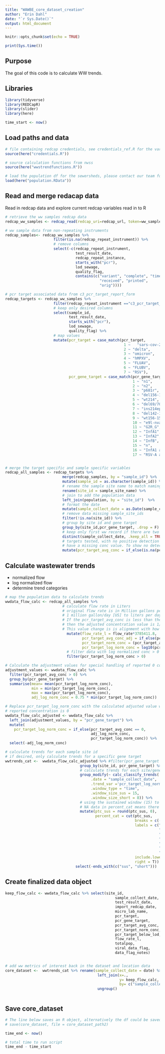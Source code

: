 ```yaml
---
title: "WAWBE_core_dataset_creation"
author: "Erin Dahl"
date: "`r Sys.Date()`"
output: html_document
---
```


```r
knitr::opts_chunk$set(echo = TRUE)

print(Sys.time())


```

## Purpose

The goal of this code is to calculate WW trends. 

## Libraries

```r

library(tidyverse)
library(REDCapR)
library(slider)
library(here)

time_start <- now()

```


## Load paths and data

```r

# file containing redcap credentials, see credentials_ref.R for the variables needed
source(here("credentials.R"))

# source calculation functions from nwss
source(here("wwstrendfunctions.R"))

# load the population df for the sewersheds, please contact our team for your file
load(here("population.RData")) 

```

## Read and merge redacap data

Read in redcap data and explore current redcap variables read in to R

```r

# retrieve the ww samples redcap data
redcap_ww_samples <- redcap_read(redcap_uri=redcap_url, token=ww_samples_token)$data

# ww sample data from non-repeating instruments
redcap_samples<- redcap_ww_samples %>% 
                      filter(is.na(redcap_repeat_instrument)) %>%
                      # remove columns
                      select(-c(redcap_repeat_instrument,
                                test_result_date,
                                redcap_repeat_instance,
                                starts_with("pcr"),
                                lod_sewage,
                                quality_flag,
                                contains(c("variant", "complete", "timestamp", 
                                           "received", "printed",
                                           "orig")))) 

# pcr target associated data from c3_pcr_target_report_form
redcap_targets <- redcap_ww_samples %>% 
                      filter(redcap_repeat_instrument =="c3_pcr_target_report_form") %>%
                      # keep only desired columns
                      select(sample_id, 
                             test_result_date,
                             starts_with("pcr"),
                             lod_sewage,
                             quality_flag) %>%
                      # map values
                      mutate(pcr_target = case_match(pcr_target, 
                                                      1 ~	"sars-cov-2",
                                                      2	~ "delta",
                                                      3	~ "omicron",
                                                      4	~ "hMPXV",
                                                      5	~ "FLUAV",
                                                      6	~ "FLUBV",
                                                      7 ~ "RSV"),
                             pcr_gene_target = case_match(pcr_gene_target,
                                                          1	~ "n1",
                                                          2	~ "n2",
                                                          3	~ "p681r",
                                                          4	~ "del156-157",
                                                          5	~ "wt214",
                                                          6	~ "del69/70",
                                                          7	~ "ins214epe",
                                                          8	~ "del142-144",
                                                          9	~ "wt156-157",
                                                          10 ~ "e9l-nvar",
                                                          11 ~ "G2R_G",
                                                          12 ~ "InfA1",
                                                          13 ~ "InfA2",
                                                          14 ~ "InfB",
                                                          15 ~ "n",
                                                          16 ~ "InfA1 and InfA2 combined",
                                                          17 ~ "RSV-A and RSV-B combined"))


# merge the target specific and sample specific variables
redcap_all_samples <- redcap_targets %>% 
                          merge(redcap_samples, by = "sample_id") %>%
                          mutate(sample_id = as.character(sample_id)) %>%
                          # rename the sample site name to match naming in the population df
                          rename(site_id = sample_site_name) %>% 
                          # join to add the population data
                          left_join(population, by = "site_id")  %>% 
                          # format the date
                          mutate(sample_collect_date = as.Date(sample_collect_date)) %>% 
                          # remove data missing sample_site_ids
                          filter(!is.na(site_id)) %>%
                          # group by site id and gene target
                          group_by(site_id,pcr_gene_target, .drop = F) %>% 
                          # keep only first ww record if there are two for a site on the same day
                          distinct(sample_collect_date, .keep_all = TRUE) %>%
                          # targets tested, with no positive detection will
                          # have a missing conc value. To show no detection, change NA to 0
                          mutate(pcr_target_avg_conc = if_else(is.na(pcr_target_avg_conc),0, pcr_target_avg_conc))

```


## Calculate wastewater trends

 - normalized flow
 - log normalized flow
 - determine trend categories

```r

# map the population data to calculate trends
wwdata_flow_calc <- redcap_all_samples %>%  
                          # calculate flow rate in Liters
                          # original flow rate is in Million gallons per day; 
                          # 1 million gallon/day [US] to liters per day = 3785411.8 liters per day updated 2022-09-12
                          # If the pcr_target_avg_conc is less than the lod_sewage, 
                          # then the adjusted concentration value is 1/2 the lod sewage value
                          # This value change is is alignment with how CDC NWSS handles samples with concentrations below lod
                            mutate(flow_rate_l = flow_rate*3785411.8, 
                                   pcr_target_avg_conc_adj = if_else(pcr_target_avg_conc < lod_sewage, 0.5 * lod_sewage, pcr_target_avg_conc),
                                   pcr_target_norm_conc = (pcr_target_avg_conc_adj*flow_rate_l)/totalpop, 
                                   pcr_target_log_norm_conc = log10(pcr_target_norm_conc)) %>%  
                            # filter data with log normalized conc > 0
                            filter(pcr_target_log_norm_conc > 0) 

# Calculate the adjustment values for special handling of reported 0 concentration
adjustment_values <- wwdata_flow_calc %>% 
  filter(pcr_target_avg_conc > 0) %>% 
  group_by(pcr_gene_target) %>% 
  summarise(mean= mean(pcr_target_log_norm_conc), 
            min = min(pcr_target_log_norm_conc), 
            max = max(pcr_target_log_norm_conc), 
            adj_log_norm_conc = 0.75 * min(pcr_target_log_norm_conc))   

# Replace pcr_target_log_norm_conc with the calculated adjusted value when the
# reported concentration is 0
wwdata_flow_calc_adjusted <- wwdata_flow_calc %>%
  left_join(adjustment_values, by = "pcr_gene_target") %>%
  mutate(
    pcr_target_log_norm_conc = if_else(pcr_target_avg_conc == 0, 
                                       adj_log_norm_conc, 
                                       pcr_target_log_norm_conc)) %>%
  select(-adj_log_norm_conc)

# calculate trends for each sample site id
# if desired, only calculate trends for a specific gene target
wwtrends_cat <-  wwdata_flow_calc_adjusted %>% #filter(pcr_gene_target == "n1") %>% 
                                  group_by(site_id, pcr_gene_target) %>% 
                                  # calculate trends for each site/gene target combination
                                  group_modify(~ calc_classify_trends(.data = .,
                                       .date = "sample_collect_date",
                                       .trend_var ='pcr_target_log_norm_conc' ,
                                       .window_type = "time",
                                       .window_size_sus = 15, 
                                       .window_size_short = 8)) %>%
                                  # using the sustained window (15) to categorize trends into 7 categories
                                  # NA data in percent_cat means there is no recent data
                                  mutate(ptc_sus = round(ptc_sus, 0),
                                         percent_cat = cut(ptc_sus, 
                                                           breaks = c(-1000000000, -100, -10, 0, 9, 99, 999, Inf), 
                                                           labels = c("-100%", 
                                                                      "-99% to -10%", 
                                                                      "-9% to 0%", 
                                                                      "1% to 9%", 
                                                                      "10% to 99%", 
                                                                      "100% to 999%", 
                                                                      "1000% or more"),
                                                           include.lowest = T,
                                                           right = T)) %>%
                                select(-ends_with(c("sus", "short")))

```

## Create finalized data object

```r

keep_flow_calc <- wwdata_flow_calc %>% select(site_id, 
                                                  sample_collect_date,
                                                  test_result_date,
                                                  import_redcap_date,
                                                  micro_lab_name,
                                                  pcr_target,
                                                  pcr_gene_target,
                                                  pcr_target_avg_conc,
                                                  pcr_target_norm_conc,
                                                  pcr_target_below_lod,
                                                  flow_rate_l,
                                                  totalpop,
                                                  viral_data_flag,
                                                  data_flag_notes) 


# add ww metrics of interest back in the dataset and location data
core_dataset <-  wwtrends_cat %>% rename(sample_collect_date = date) %>% 
                                          left_join(x=.,
                                                    y= keep_flow_calc,
                                                    by= c("sample_collect_date", "site_id", "pcr_gene_target")) %>%
                                          ungroup() 



```

## Save core_dataset

```r
# The line below saves an R object, alternatively the df could be saved as a csv
# save(core_dataset, file = core_dataset_path2)

time_end <- now()

# total time to run script
time_end - time_start
```
